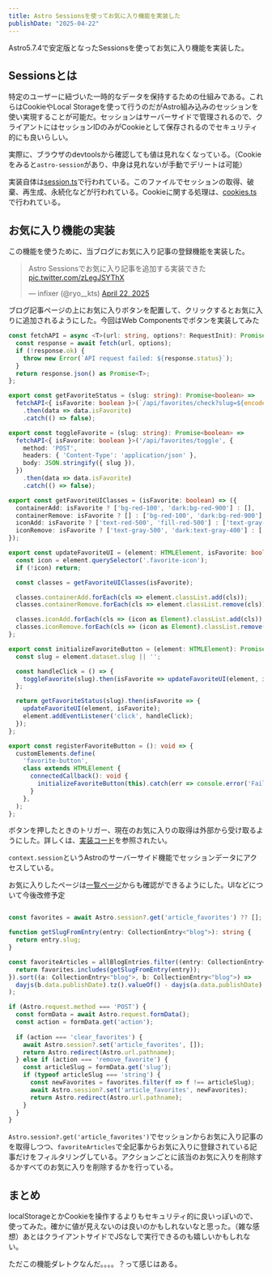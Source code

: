 ```yaml
---
title: Astro Sessionsを使ってお気に入り機能を実装した
publishDate: "2025-04-22"
---
```



Astro5.7.4で安定版となったSessionsを使ってお気に入り機能を実装した。

<LinkCard url="https://docs.astro.build/en/guides/sessions/" />

## Sessionsとは

特定のユーザーに紐づいた一時的なデータを保持するための仕組みである。これらはCookieやLocal Storageを使って行うのだがAstro組み込みのセッションを使い実現することが可能だ。セッションはサーバーサイドで管理されるので、クライアントにはセッションIDのみがCookieとして保存されるのでセキュリティ的にも良いらしい。

実際に、ブラウザのdevtoolsから確認しても値は見れなくなっている。（Cookieをみると`astro-session`があり、中身は見れないが手動でデリートは可能）

実装自体は[session.ts](https://github.com/withastro/astro/blob/main/packages/astro/src/core/session.ts)で行われている。このファイルでセッションの取得、破棄、再生成、永続化などが行われている。Cookieに関する処理は、[cookies.ts](https://github.com/withastro/astro/blob/main/packages/astro/src/core/cookies/cookies.ts)で行われている。


## お気に入り機能の実装

この機能を使うために、当ブログにお気に入り記事の登録機能を実装した。


<LinkCard url="https://github.com/ryokatsuse/ryokatsuse_web/pull/57" />


<blockquote class="twitter-tweet"><p lang="ja" dir="ltr">Astro Sessionsでお気に入り記事を追加する実装できた <a href="https://t.co/zLegJSYThX">pic.twitter.com/zLegJSYThX</a></p>&mdash; infixer (@ryo__kts) <a href="https://twitter.com/ryo__kts/status/1914533564592628097?ref_src=twsrc%5Etfw">April 22, 2025</a></blockquote> <script async src="https://platform.twitter.com/widgets.js" charset="utf-8"></script>


ブログ記事ページの上にお気に入りボタンを配置して、クリックするとお気に入りに追加されるようにした。今回はWeb Componentsでボタンを実装してみた

```ts
const fetchAPI = async <T>(url: string, options?: RequestInit): Promise<T> => {
  const response = await fetch(url, options);
  if (!response.ok) {
    throw new Error(`API request failed: ${response.status}`);
  }
  return response.json() as Promise<T>;
};

export const getFavoriteStatus = (slug: string): Promise<boolean> =>
  fetchAPI<{ isFavorite: boolean }>(`/api/favorites/check?slug=${encodeURIComponent(slug)}`)
    .then(data => data.isFavorite)
    .catch(() => false);

export const toggleFavorite = (slug: string): Promise<boolean> =>
  fetchAPI<{ isFavorite: boolean }>('/api/favorites/toggle', {
    method: 'POST',
    headers: { 'Content-Type': 'application/json' },
    body: JSON.stringify({ slug }),
  })
    .then(data => data.isFavorite)
    .catch(() => false);

export const getFavoriteUIClasses = (isFavorite: boolean) => ({
  containerAdd: isFavorite ? ['bg-red-100', 'dark:bg-red-900'] : [],
  containerRemove: isFavorite ? [] : ['bg-red-100', 'dark:bg-red-900'],
  iconAdd: isFavorite ? ['text-red-500', 'fill-red-500'] : ['text-gray-500', 'dark:text-gray-400'],
  iconRemove: isFavorite ? ['text-gray-500', 'dark:text-gray-400'] : ['text-red-500', 'fill-red-500'],
});

export const updateFavoriteUI = (element: HTMLElement, isFavorite: boolean): void => {
  const icon = element.querySelector('.favorite-icon');
  if (!icon) return;

  const classes = getFavoriteUIClasses(isFavorite);

  classes.containerAdd.forEach(cls => element.classList.add(cls));
  classes.containerRemove.forEach(cls => element.classList.remove(cls));

  classes.iconAdd.forEach(cls => (icon as Element).classList.add(cls));
  classes.iconRemove.forEach(cls => (icon as Element).classList.remove(cls));
};

export const initializeFavoriteButton = (element: HTMLElement): Promise<void> => {
  const slug = element.dataset.slug || '';

  const handleClick = () => {
    toggleFavorite(slug).then(isFavorite => updateFavoriteUI(element, isFavorite));
  };

  return getFavoriteStatus(slug).then(isFavorite => {
    updateFavoriteUI(element, isFavorite);
    element.addEventListener('click', handleClick);
  });
};

export const registerFavoriteButton = (): void => {
  customElements.define(
    'favorite-button',
    class extends HTMLElement {
      connectedCallback(): void {
        initializeFavoriteButton(this).catch(err => console.error('Failed to initialize favorite button:', err));
      }
    },
  );
};
```

ボタンを押したときのトリガー、現在のお気に入りの取得は外部から受け取るようにした。詳しくは、[実装コード](https://github.com/ryokatsuse/ryokatsuse_web/blob/7fa59225c6acd1664dacfd8ce7dde3f03f538710/src/pages/api/favorites)を参照されたい。

`context.session`というAstroのサーバーサイド機能でセッションデータにアクセスしている。

お気に入りしたページは[一覧ページ](/favorites)からも確認ができるようにした。UIなどについて今後改修予定

```ts

const favorites = await Astro.session?.get('article_favorites') ?? [];

function getSlugFromEntry(entry: CollectionEntry<"blog">): string {
  return entry.slug;
}

const favoriteArticles = allBlogEntries.filter((entry: CollectionEntry<"blog">) => {
  return favorites.includes(getSlugFromEntry(entry));
}).sort((a: CollectionEntry<"blog">, b: CollectionEntry<"blog">) => 
  dayjs(b.data.publishDate).tz().valueOf() - dayjs(a.data.publishDate).tz().valueOf()
);

if (Astro.request.method === 'POST') {
  const formData = await Astro.request.formData();
  const action = formData.get('action');
  
  if (action === 'clear_favorites') {
    await Astro.session?.set('article_favorites', []);
    return Astro.redirect(Astro.url.pathname);
  } else if (action === 'remove_favorite') {
    const articleSlug = formData.get('slug');
    if (typeof articleSlug === 'string') {
      const newFavorites = favorites.filter(f => f !== articleSlug);
      await Astro.session?.set('article_favorites', newFavorites);
      return Astro.redirect(Astro.url.pathname);
    }
  }
}

```


`Astro.session?.get('article_favorites')`でセッションからお気に入り記事のを取得しつつ、`favoriteArticles`で全記事からお気に入りに登録されている記事だけをフィルタリングしている。アクションごとに該当のお気に入りを削除するかすべてのお気に入りを削除するかを行っている。

## まとめ

localStorageとかCookieを操作するよりもセキュリティ的に良いっぽいので、使ってみた。確かに値が見えないのは良いのかもしれないなと思った。（雑な感想）あとはクライアントサイドでJSなしで実行できるのも嬉しいかもしれない。

ただこの機能ダレトクなんだ。。。。？って感じはある。




